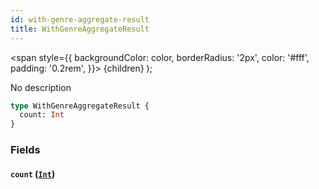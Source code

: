 ```yaml
---
id: with-genre-aggregate-result
title: WithGenreAggregateResult
---
```


<span
style={{
      backgroundColor: color,
      borderRadius: '2px',
      color: '#fff',
      padding: '0.2rem',
    }}>
{children}
</span>
);

No description

```graphql
type WithGenreAggregateResult {
  count: Int
}
```

### Fields

#### `count` ([`Int`](/docs/schema/scalars/int))
